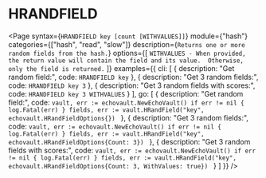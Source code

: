 # HRANDFIELD

<Page 
  syntax={`HRANDFIELD key [count [WITHVALUES]]`}
  module={"hash"}
  categories={["hash", "read", "slow"]}
  description={`Returns one or more random fields from the hash.`}
  options={[
    `WITHVALUES - When provided, the return value will contain the field and its value. 
    Otherwise, only the field is returned.`
  ]}
  examples={{
    cli: [
      { 
        description: "Get random field:", 
        code: `HRANDFIELD key` 
      },
      {
        description: "Get 3 random fields:",
        code: `HRANDFIELD key 3`
      },
      {
        description: "Get 3 random fields with scores:",
        code: `HRANDFIELD key 3 WITHVALUES`
      }
    ],
    go: [
      {
        description: "Get random field:", 
        code: `vault, err := echovault.NewEchoVault()
if err != nil {
  log.Fatal(err)
}
fields, err := vault.HRandField("key", echovault.HRandFieldOptions{})
`
      },
      {
        description: "Get 3 random fields:",
        code: `vault, err := echovault.NewEchoVault()
if err != nil {
  log.Fatal(err)
}
fields, err := vault.HRandField("key", echovault.HRandFieldOptions{Count: 3})
`
      },
      {
        description: "Get 3 random fields with scores:",
        code: `vault, err := echovault.NewEchoVault()
if err != nil {
  log.Fatal(err)
}
fields, err := vault.HRandField("key", echovault.HRandFieldOptions{Count: 3, WithValues: true})
`
      }
    ]
  }}
/>